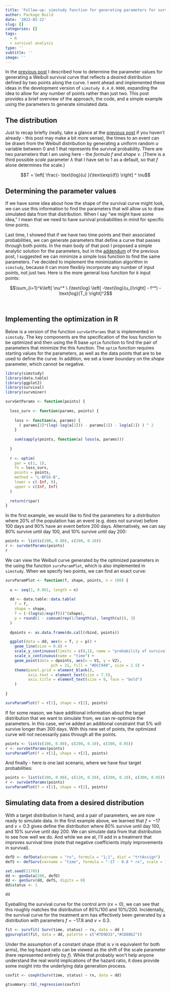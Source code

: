 ```yaml
---
title: 'Follow-up: simstudy function for generating parameters for survival distribution'
author: Package Build
date: '2022-02-22'
slug: []
categories: []
tags:
  - R
  - survival analysis
type: ''
subtitle: ''
image: ''
---
```


In the [previous post](https://www.rdatagen.net/post/2022-02-08-simulating-survival-outcomes-setting-the-parameters-for-the-desired-distribution/){target="_blank"} I described how to determine the parameter values for generating a Weibull survival curve that reflects a desired distribution defined by two points along the curve. I went ahead and implemented these ideas in the development version of `simstudy 0.4.0.9000`, expanding the idea to allow for any number of points rather than just two. This post provides a brief overview of the approach, the code, and a simple example using the parameters to generate simulated data.

## The distribution

Just to recap briefly (really, take a glance at the [previous post](https://www.rdatagen.net/post/2022-02-08-simulating-survival-outcomes-setting-the-parameters-for-the-desired-distribution){target="_blank"} if you haven't already - this post may make a bit more sense), the times to an event can be drawn from the Weibull distribution by generating a uniform random $u$ variable between 0 and 1 that represents the survival probability. There are two parameters that I am using here - the *formula* $f$ and *shape* $\nu$. (There is a third possible *scale* parameter $\lambda$ that I have set to 1 as a default, so that $f$ alone determines the scale.)

$$T = \left[ \frac{- \text{log}(u) }{\text{exp}(f)}  \right] ^ \nu$$

## Determining the parameter values

If we have some idea about how the shape of the survival curve might look, we can use this information to find the parameters that will allow us to draw simulated data from that distribution. When I say "we might have some idea," I mean that we need to have survival probabilities in mind for specific time points. 

Last time, I showed that if we have two time points and their associated probabilities, we can generate parameters that define a curve that passes through both points. In the main body of that post I proposed a simple analytic solution for the parameters, but in the
[addendum](https://www.rdatagen.net/post/2022-02-08-simulating-survival-outcomes-setting-the-parameters-for-the-desired-distribution/#addendum){target="_blank"} of the previous post, I suggested we can minimize a simple loss function to find the same parameters. I've decided to implement the minimization algorithm in `simstudy`, because it can more flexibly incorporate any number of input points, not just two. Here is the more general loss function for $k$ input points:

$$\sum_{i=1}^k\left[ \nu^* \ (\text{log} \left[ -\text{log}(u_i)\right] - f^*) - \text{log}(T_i) \right]^2$$

<br>

## Implementing the optimization in R

Below is a version of the function `survGetParams` that is implemented in `simstudy`. The key components are the specification of the loss function to be optimized and then using the R base `optim` function to find the pair of parameters that minimize the this function. The `optim` function requires starting values for the parameters, as well as the data points that are to be used to define the curve. In addition, we set a lower boundary on the *shape* parameter, which cannot be negative.

```r
library(simstudy)
library(data.table)
library(ggplot2)
library(survival)
library(survminer)
```

```r
survGetParams <- function(points) {
  
  loss_surv <- function(params, points) {
    
    loss <- function(a, params) {
      ( params[2]*(log(-log(a[2])) - params[1]) - log(a[1]) ) ^ 2
    }
    
    sum(sapply(points, function(a) loss(a, params)))
    
  }
  
  r <- optim(
    par = c(1, 1), 
    fn = loss_surv, 
    points = points,
    method = "L-BFGS-B", 
    lower = c(-Inf, 0),
    upper = c(Inf, Inf)
  )
  
  return(r$par)
}
```

In the first example, we would like to find the parameters for a distribution where 20% of the population has an event (e.g. does not survive) before 100 days and 90% have an event before 200 days. Alternatively, we can say 80% survive until day 100, and 10% survive until day 200:

```r
points <- list(c(100, 0.80), c(200, 0.10))
r <- survGetParams(points)
r
```

We can view the Weibull curve generated by the optimized parameters in the using the function `survParamPlot`, which is also implemented in `simstudy`. When we specify two points, we can find an exact curve:

```r

survParamPlot <- function(f, shape, points, n = 100) {
  
  u <- seq(1, 0.001, length = n)
  
  dd <- data.table::data.table(
    f = f,
    shape = shape,
    T = (-(log(u)/exp(f)))^(shape),
    p = round(1 - cumsum(rep(1/length(u), length(u))), 3)
  )
  
  dpoints <- as.data.frame(do.call(rbind, points))  

  ggplot(data = dd, aes(x = T, y = p)) +
    geom_line(size = 0.8) +
    scale_y_continuous(limits = c(0,1), name = "probability of survival") +
    scale_x_continuous(name = "time") +
    geom_point(data = dpoints, aes(x = V1, y = V2), 
                    pch = 21, fill = "#DCC949", size = 2.5) +
    theme(panel.grid = element_blank(),
          axis.text = element_text(size = 7.5),
          axis.title = element_text(size = 8, face = "bold")
    )
  
}
```

```r
survParamPlot(f = r[1], shape = r[2], points)
```

If for some reason, we have additional information about the target distribution that we want to simulate from, we can re-optimize the parameters. In this case, we've added an additional constraint that 5% will survive longer than 300 days. With this new set of points, the optimized curve will not necessarily pass through all the points.

```r
points <- list(c(100, 0.80), c(200, 0.10), c(300, 0.05))
r <- survGetParams(points)
survParamPlot(f = r[1], shape = r[2], points)
```

And finally - here is one last scenario, where we have four target probabilities:

```r
points <- list(c(100, 0.80), c(120, 0.50), c(200, 0.10), c(300, 0.05))
r <- survGetParams(points)
survParamPlot(f = r[1], shape = r[2], points)
```

## Simulating data from a desired distribution

With a target distribution in hand, and a pair of parameters, we are now ready to simulate data. In the first example above, we learned that $f = -17$ and $\nu = 0.3$ gives define the distribution where 80% survive until day 100, and 10% survive until day 200. We can simulate data from that distribution to see how well we do. And while we are at, I'll add in a treatment that improves survival time (note that negative coefficients imply improvements in survival).

```r
defD <- defData(varname = "rx", formula = "1;1", dist = "trtAssign")
defS <- defSurv(varname = "time", formula = "-17 - 0.8 * rx", scale = 1, shape = 0.3)

set.seed(11785)
dd <- genData(200, defD)
dd <- genSurv(dd, defS, digits = 0)
dd$status <- 1

dd
```

Eyeballing the survival curve for the control arm ($rx = 0$), we can see that this roughly matches the distribution of 80%/100 and 10%/200. Incidentally, the survival curve for the treatment arm has effectively been generated by a distribution with parameters $f=-17.8$ and $\nu = 0.3$.

```r
fit <- survfit( Surv(time, status) ~ rx, data = dd )
ggsurvplot(fit, data = dd, palette = c("#7D9D33","#CD8862"))
```

Under the assumption of a constant shape (that is $\nu$ is equivalent for both arms), the log hazard ratio can be viewed as the shift of the scale parameter (here represented entirely by $f$). While that probably won't help anyone understand the real world implications of the hazard ratio, it does provide some insight into the underlying data generation process.

```r
coxfit <- coxph(Surv(time, status) ~ rx, data = dd)
```

```r
gtsummary::tbl_regression(coxfit)
```

<br>